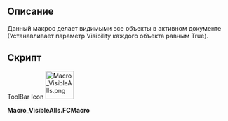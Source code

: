 <languages/>

{{Macro
|Name=Macro VisibleAlls
|Icon=Macro_VisibleAlls.png
|Description=This macro display all objects in the document (Visibility True).
|Author=Mario52
|Version=00.01
|Date=2015-11-12
|FCVersion=All
|Download=[https://www.freecadweb.org/wiki/images/1/19/Macro_VisibleAlls.png ToolBar Icon]
|SeeAlso=[[Macro_Toggle_Visibility2_1-2|Macro Toggle Visibility2 1-2]]<br>[[Macro_Toggle_Visibility2_2-2|Macro Toggle Visibility2 2-2]]<br>[[Macro_Toggle_Visibility|Macro_Toggle_Visibility]]<br>[[Macro_HiddenAlls|Macro_HiddenAlls]]<br>[[Macro If Selected Stay If Not Then Delete|Macro If Selected Stay If Not Then Delete]]
}}

==Описание==

Данный макрос делает видимыми все объекты в активном документе (Устанавливает параметр Visibility каждого объекта равным True).

==Скрипт==

ToolBar Icon
[[Image:Macro_VisibleAlls.png|64px]]

'''Macro_VisibleAlls.FCMacro'''

{{MacroCode|code=
import FreeCAD
#Macro_VisibleAlls
__title__="Macro_DisplayAllObjects"
__author__ = "Mario52"
__url__     = "http://www.freecadweb.org/index-fr.html"
__version__ = "00.00"
__date__    = "11/11/2015"

try:
    for ShapeNameObj in FreeCAD.ActiveDocument.Objects:   # displyed alls objects
        #print ShapeNameObj.Name
        FreeCADGui.ActiveDocument.getObject(ShapeNameObj.Name).Visibility = True
except Exception:
    None
}}

{{clear}}